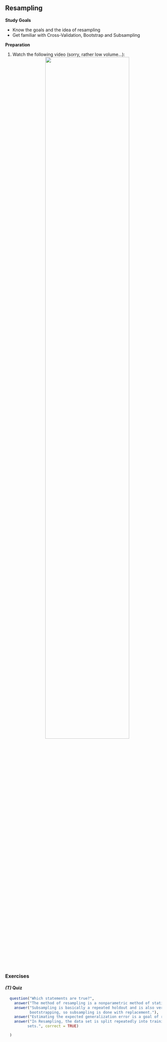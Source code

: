 ## Resampling

**Study Goals**

- Know the goals and the idea of resampling
- Get familiar with Cross-Validation, Bootstrap and Subsampling

**Preparation**

1.  Watch the following video  (sorry, rather low volume...):
    <center>
    ![](https://www.youtube.com/watch?v=pFWVIGPpupk&t=0s&index=3&list=PLMyWaJl2LoXyhFvMjtbBGs0Pi8khHbKm3){width="75%"}
    </center>


### Exercises

#### *(T)* Quiz

```r
  question("Which statements are true?",
    answer("The method of resampling is a nonparametric method of statistical inference.", correct = TRUE),
    answer("Subsampling is basically a repeated holdout and is also very similar to
           bootstrapping, so subsampling is done with replacement."),
    answer("Estimating the expected generalization error is a goal of resampling.", correct = TRUE),
    answer("In Resampling, the data set is split repeatedly into training and tests
          sets.", correct = TRUE)

  )
```

